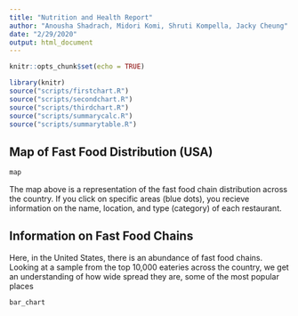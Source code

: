 ```yaml
---
title: "Nutrition and Health Report"
author: "Anousha Shadrach, Midori Komi, Shruti Kompella, Jacky Cheung"
date: "2/29/2020"
output: html_document
---
```


```r
knitr::opts_chunk$set(echo = TRUE)
```

```r

library(knitr)
source("scripts/firstchart.R")
source("scripts/secondchart.R")
source("scripts/thirdchart.R")
source("scripts/summarycalc.R")
source("scripts/summarytable.R")

```


## Map of Fast Food Distribution (USA) 

```r


map


```
The map above is a representation of the fast food chain distribution across the country. If you click on specific areas (blue dots), you recieve information on the name, location, and type (category) of each restaurant.  

## Information on Fast Food Chains 

Here, in the United States, there is an abundance of fast food chains. Looking at a sample from the top 10,000 eateries across the country, we get an understanding of how wide spread they are, some of the most popular places 


```r

bar_chart

```


